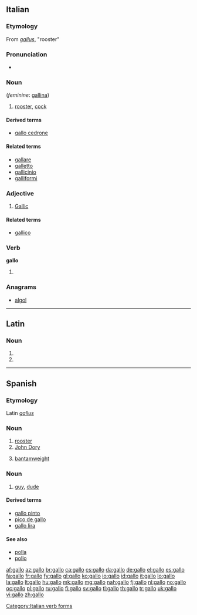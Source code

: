 {{also|Gallo|gallò|Gallo-|gallo-}}
==Italian==

===Etymology===
From {{etyl|la|it}} ''[[gallus]]'', "rooster"

===Pronunciation===
* {{rhymes|allo|lang=it}}

===Noun===
{{it-noun|gall|m|o|i}} (''feminine'': [[gallina]])

# [[rooster]], [[cock]]

====Derived terms====
* [[gallo cedrone]]

====Related terms====
* [[gallare]]
* [[galletto]]
* [[gallicinio]]
* [[galliformi]]

===Adjective===
{{it-adj|gall}}

# [[Gallic]]

====Related terms====
* [[gallico]]

===Verb===
'''gallo'''

# {{conjugation of|gallare||1|s|pres|ind|lang=it}}

[[Category:Italian verb forms]]

===Anagrams===
* [[algol#Italian|algol]]

----

==Latin==

===Noun===
{{la-noun-form|gallō}}

# {{inflection of|gallus|gallus|dat|s|lang=la}}
# {{inflection of|gallus|gallus|abl|s|lang=la}}

----

==Spanish==

===Etymology===
Latin ''[[gallus]]''

===Noun===
{{es-noun|m|f=gallina}}

# [[rooster]]
# [[John Dory]] {{gloss|Zeus faber, a kind of fish}}
# {{context|boxing|lang=es}} [[bantamweight]] {{gloss|boxing class}}

===Noun===
{{es-noun|m|f=galla}}

# {{context|Chile|colloquial}} [[guy]], [[dude]]

====Derived terms====
* [[gallo pinto]] {{m}}
* [[pico de gallo]] {{m}}
* [[gallo lira]]

====See also====
* [[polla]] {{f}}
* [[pollo]] {{m}}

[[af:gallo]]
[[az:gallo]]
[[br:gallo]]
[[ca:gallo]]
[[cs:gallo]]
[[da:gallo]]
[[de:gallo]]
[[el:gallo]]
[[es:gallo]]
[[fa:gallo]]
[[fr:gallo]]
[[fy:gallo]]
[[gl:gallo]]
[[ko:gallo]]
[[io:gallo]]
[[id:gallo]]
[[it:gallo]]
[[lo:gallo]]
[[la:gallo]]
[[lt:gallo]]
[[hu:gallo]]
[[mk:gallo]]
[[mg:gallo]]
[[nah:gallo]]
[[fj:gallo]]
[[nl:gallo]]
[[no:gallo]]
[[oc:gallo]]
[[pl:gallo]]
[[ru:gallo]]
[[fi:gallo]]
[[sv:gallo]]
[[tl:gallo]]
[[th:gallo]]
[[tr:gallo]]
[[uk:gallo]]
[[vi:gallo]]
[[zh:gallo]]